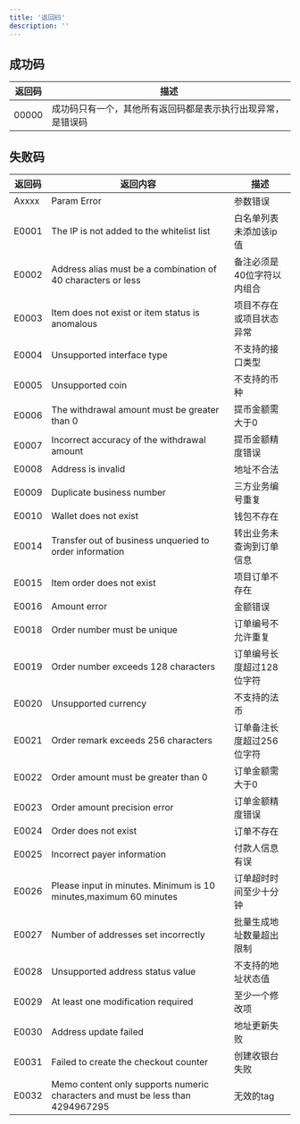 ```yaml
---
title: '返回码'
description: ''
---
```


## 成功码

| 返回码   | 描述                       |
| ----- | ------------------------------ |
| 00000 | 成功码只有一个，其他所有返回码都是表示执行出现异常，是错误码 |

## 失败码

| 返回码 |  返回内容 | 描述             |
| ---------- | ---------- | ----------------------- |
| Axxxx      | Param Error | 参数错误   |
| E0001      | The IP is not added to the whitelist list | 白名单列表未添加该ip值   |
| E0002      | Address alias must be a combination of 40 characters or less | 备注必须是40位字符以内组合 |
| E0003      | Item does not exist or item status is anomalous | 项目不存在或项目状态异常 |
| E0004      | Unsupported interface type | 不支持的接口类型 |
| E0005      | Unsupported coin | 不支持的币种        |
| E0006      | The withdrawal amount must be greater than 0 | 提币金额需大于0 |
| E0007      | Incorrect accuracy of the withdrawal amount | 提币金额精度错误 |
| E0008      | Address is invalid | 地址不合法                  |
| E0009      | Duplicate business number | 三方业务编号重复    |
| E0010      | Wallet does not exist | 钱包不存在            |
| E0014      | Transfer out of business unqueried to order information | 转出业务未查询到订单信息 |
| E0015      | Item order does not exist | 项目订单不存在     |
| E0016      | Amount error | 金额错误     |
| E0018      | Order number must be unique | 订单编号不允许重复     |
| E0019      | Order number exceeds 128 characters | 订单编号长度超过128位字符     |
| E0020      | Unsupported currency | 不支持的法币     |
| E0021      | Order remark exceeds 256 characters | 订单备注长度超过256位字符     |
| E0022      | Order amount must be greater than 0 | 订单金额需大于0     |
| E0023      | Order amount precision error | 订单金额精度错误     |
| E0024      | Order does not exist | 订单不存在     |
| E0025      | Incorrect payer information | 付款人信息有误     |
| E0026      | Please input in minutes. Minimum is 10 minutes,maximum 60 minutes | 订单超时时间至少十分钟     |
| E0027     | Number of addresses set incorrectly | 批量生成地址数量超出限制  |
| E0028     | Unsupported address status value | 不支持的地址状态值        |
| E0029     | At least one modification required | 至少一个修改项            |
| E0030     | Address update failed | 地址更新失败              |
| E0031     | Failed to create the checkout counter | 创建收银台失败            |
| E0032     | Memo content only supports numeric characters and must be less than 4294967295 | 无效的tag                |